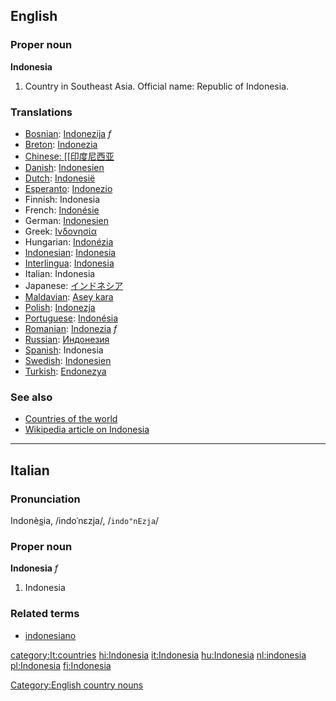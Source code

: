 ==English==
===Proper noun===
'''Indonesia'''
# Country in Southeast Asia. Official name: Republic of Indonesia.

===Translations===
*[[Bosnian]]: [[Indonezija]] ''f''
*[[Breton]]: [[Indonezia]]
*[[Chinese: [[印度尼西亚]]
*[[Danish]]: [[Indonesien]]
*[[Dutch]]: [[Indonesië]]
*[[Esperanto]]: [[Indonezio]]
*Finnish: Indonesia
*French: [[Indonésie]]
*German: [[Indonesien]]
*Greek: [[Ινδονησία]]
*Hungarian: [[Indonézia]]
*[[Indonesian]]: [[Indonesia]]
*[[Interlingua]]: [[Indonesia]]
*Italian: Indonesia
*Japanese: [[インドネシア]]
*[[Maldavian]]: [[Asey kara]]
*[[Polish]]: [[Indonezja]]
*[[Portuguese]]: [[Indonésia]]
*[[Romanian]]: [[Indonezia]] ''f''
*[[Russian]]: [[Индонезия]]
*[[Spanish]]: Indonesia
*[[Swedish]]: [[Indonesien]]
*[[Turkish]]: [[Endonezya]]

===See also===
*[[Countries of the world]]
*[[w:Indonesia|Wikipedia article on Indonesia]]
[[Category:English country nouns]]

----

==Italian==
===Pronunciation===
Indonè<u>s</u>ia, /indoˈnɛzja/, /<tt>indo"nEzja</tt>/
===Proper noun===
'''Indonesia''' ''f''

# Indonesia

===Related terms===
*[[indonesiano]]
[[category:It:countries]]
[[hi:Indonesia]]
[[it:Indonesia]]
[[hu:Indonesia]]
[[nl:indonesia]]
[[pl:Indonesia]]
[[fi:Indonesia]]